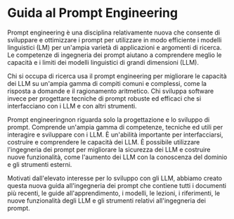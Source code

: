 # Guida al Prompt Engineering

Prompt engineering è una disciplina relativamente nuova che consente di sviluppare e ottimizzare i prompt per utilizzare in modo efficiente i modelli linguistici (LM) per un'ampia varietà di applicazioni e argomenti di ricerca. Le competenze di ingegneria dei prompt aiutano a comprendere meglio le capacità e i limiti dei modelli linguistici di grandi dimensioni (LLM).

Chi si occupa di ricerca usa il prompt engineering per migliorare le capacità dei LLM su un'ampia gamma di compiti comuni e complessi, come la risposta a domande e il ragionamento aritmetico. Chi sviluppa software invece per progettare tecniche di prompt robuste ed efficaci che si interfacciano con i LLM e con altri strumenti.

Prompt engineeringnon riguarda solo la progettazione e lo sviluppo di prompt. Comprende un'ampia gamma di competenze, tecniche ed utili per interagire e sviluppare con i LLM. È un'abilità importante per interfacciarsi, costruire e comprendere le capacità dei LLM. È possibile utilizzare l'ingegneria dei prompt per migliorare la sicurezza dei LLM e costruire nuove funzionalità, come l'aumento dei LLM con la conoscenza del dominio e gli strumenti esterni.

Motivati dall'elevato interesse per lo sviluppo con gli LLM, abbiamo creato questa nuova guida all'ingegneria dei prompt che contiene tutti i documenti più recenti, le guide all'apprendimento, i modelli, le lezioni, i riferimenti, le nuove funzionalità degli LLM e gli strumenti relativi all'ingegneria dei prompt.
